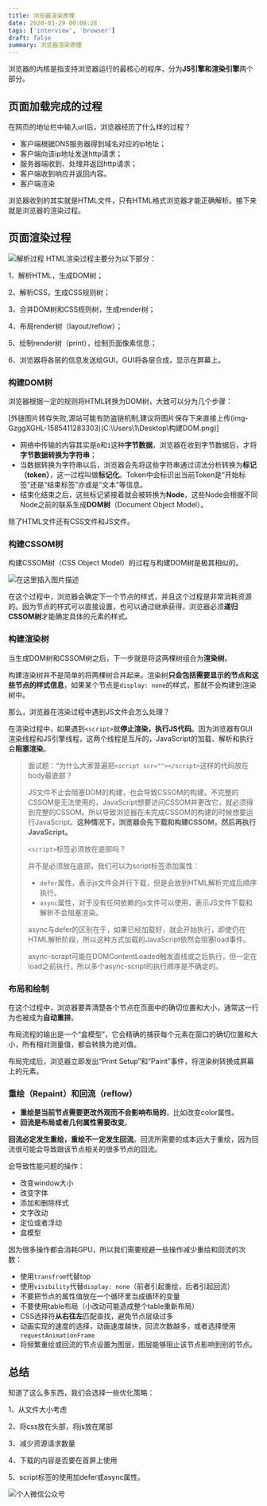 ```yaml
---
title: 浏览器渲染原理
date: 2020-03-29 00:08:28
tags: ['interview', 'browser']
draft: false
summary: 浏览器渲染原理
---
```


浏览器的内核是指支持浏览器运行的最核心的程序，分为**JS引擎和渲染引擎**两个部分。

## 页面加载完成的过程

在网页的地址栏中输入url后，浏览器经历了什么样的过程？

- 客户端根据DNS服务器得到域名对应的ip地址；
- 客户端向该ip地址发送http请求；
- 服务器端收到、处理并返回http请求；
- 客户端收到响应并返回内容。
- 客户端渲染

浏览器收到的其实就是HTML文件，只有HTML格式浏览器才能正确解析。接下来就是浏览器的渲染过程。

## 页面渲染过程

![解析过程](/static/浏览器渲染原理/解析过程.png)
HTML渲染过程主要分为以下部分：

1、解析HTML，生成DOM树；

2、解析CSS，生成CSS规则树；

3、合并DOM树和CSS规则树，生成render树；

4、布局render树（layout/reflow）；

5、绘制render树（print），绘制页面像素信息；

6、浏览器将各层的信息发送给GUI，GUI将各层合成，显示在屏幕上。

### 构建DOM树

浏览器根据一定的规则将HTML转换为DOM树，大致可以分为几个步骤：

[外链图片转存失败,源站可能有防盗链机制,建议将图片保存下来直接上传(img-GzggXGHL-1585411283303)(C:\Users\1\Desktop\构建DOM.png)]

- 网络中传输的内容其实是`0`和`1`这种**字节数据**，浏览器在收到字节数据后，才将**字节数据转换为字符串**；
- 当数据转换为字符串以后，浏览器会先将这些字符串通过词法分析转换为**标记（token）**，这一过程叫做**标记化**。Token中会标识出当前Token是“开始标签”还是“结束标签”亦或是“文本”等信息。
- 结束化结束之后，这些标记紧接着就会被转换为**Node**，这些Node会根据不同Node之前的联系生成**DOM树**（Document Object Model）。

除了HTML文件还有CSS文件和JS文件。

### 构建CSSOM树

构建CSSOM树（CSS Object Model）的过程与构建DOM树是极其相似的。

![在这里插入图片描述](https://img-blog.csdnimg.cn/20200329000150108.png)

在这个过程中，浏览器会确定下一个节点的样式，并且这个过程是非常消耗资源的。因为节点的样式可以直接设置，也可以通过继承获得，浏览器必须**递归CSSOM树**才能确定具体的元素的样式。

### 构建渲染树

当生成DOM树和CSSOM树之后，下一步就是将这两棵树组合为**渲染树**。

构建渲染树并不是简单的将两棵树合并起来。渲染树**只会包括需要显示的节点和这些节点的样式信息**，如果某个节点是`display: none`的样式，那就不会构建到渲染树中。

那么，浏览器在渲染过程中遇到JS文件会怎么处理？

在渲染过程中，如果遇到`<script>`就**停止渲染，执行JS代码**。因为浏览器有GUI渲染线程和JS引擎线程，这两个线程是互斥的，JavaScript的加载、解析和执行会**阻塞渲染**。

> 面试题：“为什么大家普遍把`<script scr=""></script>`这样的代码放在body最底部？
>
> JS文件不止会阻塞DOM的构建，也会导致CSSOM的构建。不完整的CSSOM是无法使用的，JavaScript想要访问CSSOM并更改它，就必须得到完整的CSSOM。所以导致浏览器在未完成CSSOM的构建的时候想要运行JavaScript。**这种情况下，浏览器会先下载和构建CSSOM，然后再执行JavaScript。**
>
> `<script>`标签必须放在底部吗？
>
> 并不是必须放在底部，我们可以为script标签添加属性：
>
> - `defer`属性，表示js文件会并行下载，但是会放到HTML解析完成后顺序执行。
> - `async`属性，对于没有任何依赖的js文件可以使用，表示JS文件下载和解析不会阻塞渲染。
>
> async与defer的区别在于，如果已经加载好，就会开始执行，即使仍在HTML解析阶段，所以这种方式加载的JavaScript依然会阻塞load事件。
>
> async-scrapt可能在DOMContentLoaded触发直线或之后执行，但一定在load之前执行，所以多个async-script的执行顺序是不确定的。

### 布局和绘制

在这个过程中，浏览器要弄清楚各个节点在页面中的确切位置和大小，通常这一行为也被成为**自动重排**。

布局流程的输出是一个“盒模型”，它会精确的捕获每个元素在窗口的确切位置和大小，所有相对测量值，都会转换为绝对值。

布局完成后，浏览器立即发出“Print Setup”和“Paint”事件，将渲染树转换成屏幕上的元素。

### 重绘（Repaint）和回流（reflow）

- **重绘是当前节点需要更改外观而不会影响布局的**，比如改变color属性。
- **回流是布局或者几何属性需要改变**。

**回流必定发生重绘，重绘不一定发生回流**。回流所需要的成本远大于重绘，因为回流很可能会导致跟该节点相关的很多节点的回流。

会导致性能问题的操作：

- 改变window大小
- 改变字体
- 添加和删除样式
- 文字改动
- 定位或者浮动
- 盒模型

因为很多操作都会消耗GPU，所以我们需要规避一些操作减少重绘和回流的次数：

- 使用`transfrom`代替top
- 使用`visibility`代替`display: none`（前者引起重绘，后者引起回流）
- 不要把节点的属性值放在一个循环里当成循环的变量
- 不要使用table布局（小改动可能造成整个table重新布局）
- CSS选择符**从右往左**匹配查找，避免节点层级过多
- 动画实现的速度的选择，动画速度越快，回流次数越多，或者选择使用`requestAnimationFrame`
- 将频繁重绘或回流的节点设置为图层，图层能够阻止该节点影响到别的节点。

## 总结

知道了这么多东西，我们会选择一些优化策略：

1、从文件大小考虑

2、将css放在头部，将js放在尾部

3、减少资源请求数量

4、下载的内容是否要在首屏上使用

5、script标签的使用加defer或async属性。

![个人微信公众号](https://img-blog.csdnimg.cn/20200329000208175.jpg?x-oss-process=image/watermark,type_ZmFuZ3poZW5naGVpdGk,shadow_10,text_aHR0cHM6Ly9ibG9nLmNzZG4ubmV0L3FxXzQxOTA3ODA2,size_16,color_FFFFFF,t_70)


